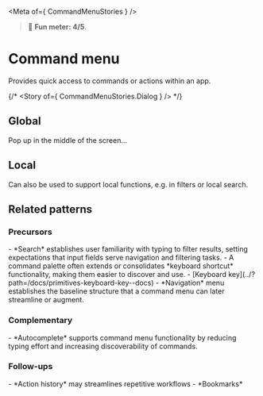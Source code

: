 
<Meta of={ CommandMenuStories } />

> 🙂 **Fun meter: 4/5**.

# Command menu

Provides quick access to commands or actions within an app.

{/* <Story of={ CommandMenuStories.Dialog } /> */}

## Global

Pop up in the middle of the screen...

## Local

Can also be used to support local functions, e.g. in filters or local search.

## Related patterns

### Precursors

<div>
- *Search* establishes user familiarity with typing to filter results, setting expectations that input fields serve navigation and filtering tasks.
- A command palette often extends or consolidates *keyboard shortcut* functionality, making them easier to discover and use.
- [Keyboard key](../?path=/docs/primitives-keyboard-key--docs)
- *Navigation* menu establishes the baseline structure that a command menu can later streamline or augment.
</div>

### Complementary

<div>
- *Autocomplete* supports command menu functionality by reducing typing effort and increasing discoverability of commands.
</div>

### Follow-ups

<div>
- *Action history* may streamlines repetitive workflows
- *Bookmarks*
</div>
